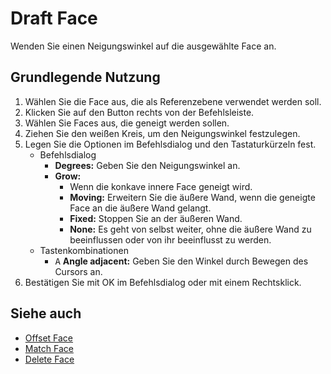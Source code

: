 
# Draft Face

<Reference shortcut="" command="Draft Face" button="Rechts von der Befehlsleiste"   buttonIcon='button-draft-face' />

Wenden Sie einen Neigungswinkel auf die ausgewählte Face an.

## Grundlegende Nutzung

1. Wählen Sie die Face aus, die als Referenzebene verwendet werden soll.
2. Klicken Sie auf den Button <ButtonIcon type="button-draft-face" /> rechts von der Befehlsleiste.
3. Wählen Sie Faces aus, die geneigt werden sollen.
4. Ziehen Sie den weißen Kreis, um den Neigungswinkel festzulegen.
5. Legen Sie die Optionen im Befehlsdialog und den Tastaturkürzeln fest.
    - <Kst>Befehlsdialog</Kst>
        - **Degrees:** Geben Sie den Neigungswinkel an.
        - **Grow:**
            - Wenn die konkave innere Face geneigt wird.
            - **Moving:** Erweitern Sie die äußere Wand, wenn die geneigte Face an die äußere Wand gelangt.
            - **Fixed:** Stoppen Sie an der äußeren Wand.
            - **None:** Es geht von selbst weiter, ohne die äußere Wand zu beeinflussen oder von ihr beeinflusst zu werden.
    - <Kst>Tastenkombinationen</Kst>    
        - <kbd>A</kbd> **Angle adjacent:** Geben Sie den Winkel durch Bewegen des Cursors an.
6. Bestätigen Sie mit OK im Befehlsdialog oder mit einem Rechtsklick.

<VideoPlayer fileName="draft-face"/>

## Siehe auch
- [Offset Face](offset-face)
- [Match Face](match-face)
- [Delete Face](delete-face)